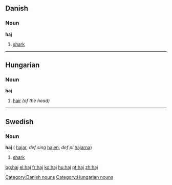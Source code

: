 {{see|hajj}}
==Danish==
===Noun===
'''haj'''

#[[shark]]


----

==Hungarian==
===Noun===
'''haj'''

#[[hair]] ''(of the head)''


----

==Swedish==
===Noun===
'''haj''' {{c}} ({{p}} [[hajar]], ''def sing'' [[hajen]], ''def pl'' [[hajarna]])

# [[shark]]

[[Category:Danish nouns]]
[[Category:Hungarian nouns]]

[[bg:haj]]
[[el:haj]]
[[fr:haj]]
[[ko:haj]]
[[hu:haj]]
[[pt:haj]]
[[zh:haj]]
